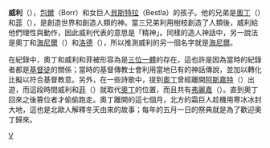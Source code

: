 {{otheruses|other=「威利」的其他條目|威利}}

'''威利'''（{{lang|en|Vili}}），[[包爾|包爾]]（Borr）和女巨人[[貝斯特拉|貝斯特拉]]（Bestla）的孩子。他的兄弟是[[奧丁|奧丁]]（{{lang|en|Odin}}）和[[菲_(北歐神)|菲]]（{{lang|en|Ve}}），是創造世界和創造人類的神。當三兄弟利用樹枝創造了人類後，威利給他們理性與動作，因此威利代表的意思是「精神」。同樣的造人神話中，另一說法是奧丁和[[海尼爾|海尼爾]]（{{lang|en|Honir}}）和[[洛德_(北欧神话)|洛德]]（{{lang|en|Lodour}}），所以推測威利的另一個名字就是[[海尼爾|海尼爾]]。

在紀錄中，奧丁和威利和菲被形容為是[[三位一體|三位一體]]的存在，這也許是因為當時的紀錄者都是[[基督徒|基督徒]]的關係；當時的基督傳教士會利用當地已有的神話傳說，並加以轉化比擬以符合基督教意。另外，在一些詩歌中，提到[[奧丁|奧丁]]曾經離開[[阿斯嘉特|阿斯嘉特]]（{{lang|en|Asgard}}）出遊，而這段時間威利和[[菲_(北歐神)|菲]]（{{lang|en|Vili}}）就取代[[奧丁|奧丁]]的位置，而且共有[[弗麗嘉|弗麗嘉]]（{{lang|en|Frigg}}）。直到奧丁回來之後篡位者才偷偷跑走。奧丁離開的這七個月，北方的霜巨人趁機用寒冰冰封大地，這也是北歐人解釋冬天由來的故事；每年的五月一日的祭典就是為了歡迎奧丁歸來。

{{北歐神話}}

[[Category:北歐神祇|V]]